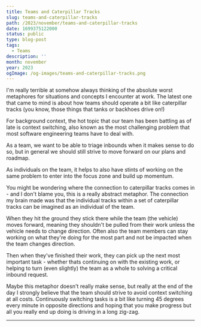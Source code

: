 ```yaml
---
title: Teams and Caterpillar Tracks
slug: teams-and-caterpillar-tracks
path: /2023/november/teams-and-caterpillar-tracks
date: 1699375122000
status: public
type: blog-post
tags:
  - Teams
description: ''
month: november
year: 2023
ogImage: /og-images/teams-and-caterpillar-tracks.png
---
```



I'm really terrible at somehow always thinking of the absolute worst metaphores
for situations and concepts I encounter at work. The latest one that came to
mind is about how teams should operate a bit like caterpillar tracks (you know,
those things that tanks or backhoes drive on!)

For background context, the hot topic that our team has been battling as of late
is context switching, also known as the most challenging problem that most
software engineering teams have to deal with.

As a team, we want to be able to triage inbounds when it makes sense to do so,
but in general we should still strive to move forward on our plans and roadmap.

As individuals on the team, it helps to also have stints of working on the same
problem to enter into the focus zone and build up momentum.

You might be wondering where the connection to caterpillar tracks comes in - and
I don't blame you, this is a really abstract metaphor. The connection my brain
made was that the individual tracks within a set of caterpillar tracks can be
imagined as an individual of the team.

When they hit the ground they stick there while the team (the vehicle) moves
forward, meaning they shouldn't be pulled from their work unless the vehicle
needs to change direction. Often also the team members can stay working on what
they're doing for the most part and not be impacted when the team changes
direction.

Then when they've finished their work, they can pick up the next most important
task - whether thats continuing on with the existing work, or helping to turn
(even slightly) the team as a whole to solving a critical inbound request.

Maybe this metaphor doesn't really make sense, but really at the end of the day
I strongly believe that the team should strive to avoid context switching at all
costs. Continuously switching tasks is a bit like turning 45 degrees every
minute in opposite directions and hoping that you make progress but all you
really end up doing is driving in a long zig-zag.

---

